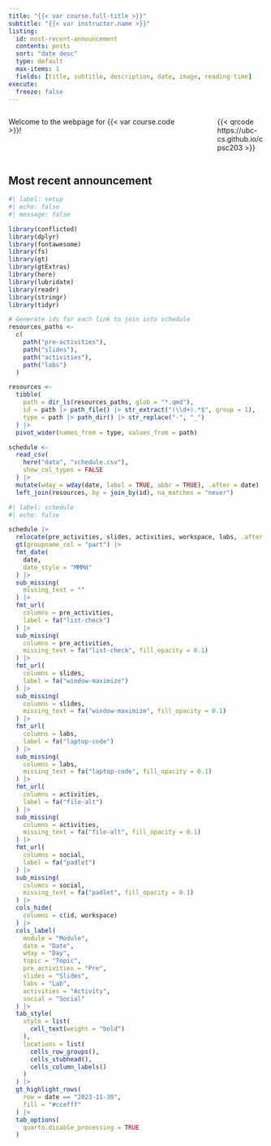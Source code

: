 ```yaml
---
title: "{{< var course.full-title >}}"
subtitle: "{{< var instructor.name >}}"
listing:
  id: most-recent-announcement
  contents: posts
  sort: "date desc"
  type: default
  max-items: 1
  fields: [title, subtitle, description, date, image, reading-time]
execute:
  freeze: false
---
```


:::::: columns
::: {.column width="75%"}
Welcome to the webpage for {{< var course.code >}}!
:::

::: {.column width="5%"}
:::

::: {.column width="20%"}
{{< qrcode https://ubc-cs.github.io/cpsc203 >}}
:::
::::::

## Most recent announcement

::: {#most-recent-announcement}
:::

```r
#| label: setup
#| echo: false
#| message: false

library(conflicted)
library(dplyr)
library(fontawesome)
library(fs)
library(gt)
library(gtExtras)
library(here)
library(lubridate)
library(readr)
library(stringr)
library(tidyr)

# Generate ids for each link to join into schedule
resources_paths <- 
  c(
    path("pre-activities"),
    path("slides"),
    path("activities"),
    path("labs")
  )

resources <- 
  tibble(
    path = dir_ls(resources_paths, glob = "*.qmd"),
    id = path |> path_file() |> str_extract("(\\d+).*$", group = 1),
    type = path |> path_dir() |> str_replace("-", "_")
  ) |>
  pivot_wider(names_from = type, values_from = path)

schedule <-
  read_csv(
    here("data", "schedule.csv"),
    show_col_types = FALSE
  ) |>
  mutate(wday = wday(date, label = TRUE, abbr = TRUE), .after = date) |> 
  left_join(resources, by = join_by(id), na_matches = "never")
```

```r
#| label: schedule
#| echo: false

schedule |>
  relocate(pre_activities, slides, activities, workspace, labs, .after = topic) |>
  gt(groupname_col = "part") |> 
  fmt_date(
    date, 
    date_style = "MMMd"
  ) |> 
  sub_missing(
    missing_text = ""
  ) |> 
  fmt_url(
    columns = pre_activities,
    label = fa("list-check")
  ) |> 
  sub_missing(
    columns = pre_activities,
    missing_text = fa("list-check", fill_opacity = 0.1)
  ) |> 
  fmt_url(
    columns = slides,
    label = fa("window-maximize")
  ) |>
  sub_missing(
    columns = slides,
    missing_text = fa("window-maximize", fill_opacity = 0.1)
  ) |>
  fmt_url(
    columns = labs,
    label = fa("laptop-code")
  ) |>
  sub_missing(
    columns = labs,
    missing_text = fa("laptop-code", fill_opacity = 0.1)
  ) |>
  fmt_url(
    columns = activities,
    label = fa("file-alt")
  ) |>
  sub_missing(
    columns = activities,
    missing_text = fa("file-alt", fill_opacity = 0.1)
  ) |>
  fmt_url(
    columns = social,
    label = fa("padlet")
  ) |>
  sub_missing(
    columns = social,
    missing_text = fa("padlet", fill_opacity = 0.1)
  ) |>
  cols_hide(
    columns = c(id, workspace)
  ) |>
  cols_label(
    module = "Module",
    date = "Date",
    wday = "Day",
    topic = "Topic",
    pre_activities = "Pre",
    slides = "Slides",
    labs = "Lab",
    activities = "Activity",
    social = "Social"
  ) |> 
  tab_style(
    style = list(
      cell_text(weight = "bold")
    ),
    locations = list(
      cells_row_groups(),
      cells_stubhead(),
      cells_column_labels()
    )
  ) |> 
  gt_highlight_rows(
    row = date == "2023-11-30",
    fill = "#ccefff"
  ) |> 
  tab_options(
    quarto.disable_processing = TRUE
  )
```
